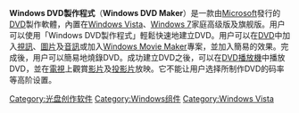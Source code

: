 {{noteTA
|G1=IT
|G2=Windows
|1=zh-hans:家庭高级版;zh-hk:家用進階版;zh-tw:家用進階版;
|2=zh-hans:旗舰版;zh-hk:終極版;zh-tw:旗艦版;
}}
{{Infobox Windows component
| name             = Windows DVD Maker
| logo             = Windows DVD Maker Vista Icon.png
| logo_size        = 65px
| screenshot       = Windows DVD Maker on Windows 7.png
| screenshot_size  = 250px
| caption          = Windows DVD製作程式運行於[[Windows_7|Windows 7]]
| included_with    =   [[Windows_Vista|Windows Vista]]及Windows 7
| replaces         =
| replaced_by      =
| related_components = [[Windows_Movie_Maker|Windows Movie Maker]]
}}
'''Windows DVD製作程式'''（'''Windows DVD Maker'''）是一款由[[Microsoft|Microsoft]]發行的[[DVD|DVD]]製作軟體，內置在[[Windows_Vista|Windows Vista]]、[[Windows_7|Windows 7]]家庭高级版及旗舰版。用户可以使用「Windows DVD製作程式」輕鬆快速地建立DVD。用户可以在[[DVD|DVD]]中加入[[視訊|視訊]]、[[圖片|圖片]]及[[音訊|音訊]]或加入[[Windows_Movie_Maker|Windows Movie Maker]]專案，並加入簡易的效果。完成後，用户可以簡易地燒錄DVD。成功建立DVD之後，可以在[[DVD播放機|DVD播放機]]中播放DVD，並在[[電視|電視]]上觀賞[[视频|影片]]及[[投影片|投影片]]放映。它不能让用户选择所制作DVD的码率等高阶设置。

{{視窗應用程式}}

[[Category:光盘创作软件|Category:光盘创作软件]]
[[Category:Windows组件|Category:Windows组件]]
[[Category:Windows_Vista|Category:Windows Vista]]